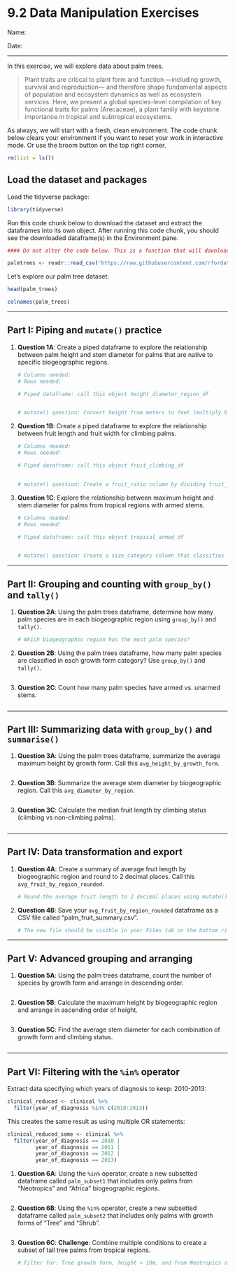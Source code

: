 # 9.2 Data Manipulation Exercises

Name:

Date:

------------------------------------------------------------------------

In this exercise, we will explore data about palm trees.

> Plant traits are critical to plant form and function —including growth, survival and reproduction— and therefore shape fundamental aspects of population and ecosystem dynamics as well as ecosystem services. Here, we present a global species-level compilation of key functional traits for palms (Arecaceae), a plant family with keystone importance in tropical and subtropical ecosystems.

As always, we will start with a fresh, clean environment. The code chunk below clears your environment if you want to reset your work in interactive mode. Or use the broom button on the top right corner.

```r
rm(list = ls())
```

## Load the dataset and packages

Load the tidyverse package:

```r
library(tidyverse)
```

Run this code chunk below to download the dataset and extract the dataframes into its own object. After running this code chunk, you should see the downloaded dataframe(s) in the Environment pane.

```r
#### Do not alter the code below. This is a function that will download your dataset. 

palmtrees <- readr::read_csv('https://raw.githubusercontent.com/rfordatascience/tidytuesday/main/data/2025/2025-03-18/palmtrees.csv')

```

Let's explore our palm tree dataset:

```r
head(palm_trees)
```

```r
colnames(palm_trees)
```

------------------------------------------------------------------------

## Part I: Piping and `mutate()` practice

1.  **Question 1A**: Create a piped dataframe to explore the relationship between palm height and stem diameter for palms that are native to specific biogeographic regions.

    ```r
    # Columns needed: 
    # Rows needed: 

    # Piped dataframe: call this object height_diameter_region_df


    # mutate() question: Convert height from meters to feet (multiply by 3.28) and call the new column height_feet

    ```

2.  **Question 1B**: Create a piped dataframe to explore the relationship between fruit length and fruit width for climbing palms.

    ```r
    # Columns needed: 
    # Rows needed: 

    # Piped dataframe: call this object fruit_climbing_df


    # mutate() question: Create a fruit_ratio column by dividing fruit_length by fruit_width

    ```

3.  **Question 1C**: Explore the relationship between maximum height and stem diameter for palms from tropical regions with armed stems.

    ```r
    # Columns needed: 
    # Rows needed: 

    # Piped dataframe: call this object tropical_armed_df


    # mutate() question: Create a size_category column that classifies palms as "Small" (height < 5m), "Medium" (5-15m), or "Large" (>15m)

    ```

------------------------------------------------------------------------

## Part II: Grouping and counting with `group_by()` and `tally()`

1.  **Question 2A**: Using the palm trees dataframe, determine how many palm species are in each biogeographic region using `group_by()` and `tally()`.

    ```r

    # Which biogeographic region has the most palm species?

    ```

2.  **Question 2B**: Using the palm trees dataframe, how many palm species are classified in each growth form category? Use `group_by()` and `tally()`.

    ```r

    ```

3.  **Question 2C**: Count how many palm species have armed vs. unarmed stems.

    ```r

    ```

------------------------------------------------------------------------

## Part III: Summarizing data with `group_by()` and `summarise()`

1.  **Question 3A**: Using the palm trees dataframe, summarize the average maximum height by growth form. Call this `avg_height_by_growth_form`.

    ```r

    ```

2.  **Question 3B**: Summarize the average stem diameter by biogeographic region. Call this `avg_diameter_by_region`.

    ```r

    ```

3.  **Question 3C**: Calculate the median fruit length by climbing status (climbing vs non-climbing palms).

    ```r

    ```

------------------------------------------------------------------------

## Part IV: Data transformation and export

1.  **Question 4A**: Create a summary of average fruit length by biogeographic region and round to 2 decimal places. Call this `avg_fruit_by_region_rounded`.

    ```r

    # Round the average fruit length to 2 decimal places using mutate() and round()

    ```

2.  **Question 4B**: Save your `avg_fruit_by_region_rounded` dataframe as a CSV file called "palm_fruit_summary.csv".

    ```r

    # The new file should be visible in your Files tab on the bottom right panel
    ```

------------------------------------------------------------------------

## Part V: Advanced grouping and arranging

1.  **Question 5A**: Using the palm trees dataframe, count the number of species by growth form and arrange in descending order.

    ```r

    ```

2.  **Question 5B**: Calculate the maximum height by biogeographic region and arrange in ascending order of height.

    ```r

    ```

3.  **Question 5C**: Find the average stem diameter for each combination of growth form and climbing status.

    ```r

    ```

------------------------------------------------------------------------

## Part VI: Filtering with the `%in%` operator

Extract data specifying which years of diagnosis to keep: 2010-2013:

```r
clinical_reduced <- clinical %>%
  filter(year_of_diagnosis %in% c(2010:2013))
```

This creates the same result as using multiple OR statements:

```r
clinical_reduced_same <- clinical %>%
  filter(year_of_diagnosis == 2010 |
         year_of_diagnosis == 2011 |
         year_of_diagnosis == 2012 |
         year_of_diagnosis == 2013)
```


1.  **Question 6A**: Using the `%in%` operator, create a new subsetted dataframe called `palm_subset1` that includes only palms from "Neotropics" and "Africa" biogeographic regions.

    ```r

    ```

2.  **Question 6B**: Using the `%in%` operator, create a new subsetted dataframe called `palm_subset2` that includes only palms with growth forms of "Tree" and "Shrub".

    ```r

    ```

3.  **Question 6C**: **Challenge**: Combine multiple conditions to create a subset of tall tree palms from tropical regions.

    ```r
    # Filter for: Tree growth form, height > 10m, and from Neotropics or Africa

    ```
